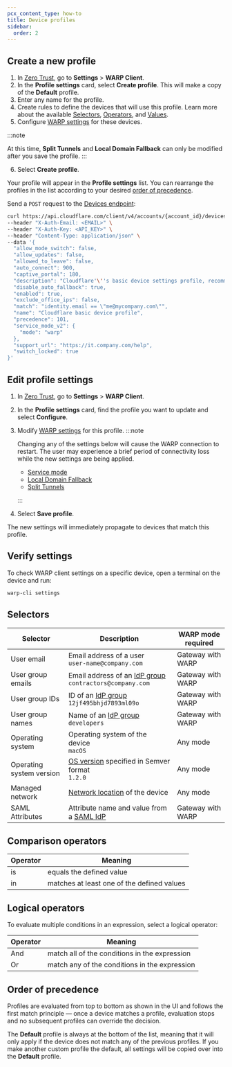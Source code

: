 ```yaml
---
pcx_content_type: how-to
title: Device profiles
sidebar:
  order: 2
---
```



<Render file="warp/device-profiles-intro" />

## Create a new profile

<Tabs syncKey="dashPlusAPI"> <TabItem label="Dashboard">

1. In [Zero Trust](https://one.dash.cloudflare.com), go to **Settings** > **WARP Client**.
2. In the **Profile settings** card, select **Create profile**. This will make a copy of the **Default** profile.
3. Enter any name for the profile.
4. Create rules to define the devices that will use this profile. Learn more about the available [Selectors](#selectors), [Operators](/cloudflare-one/policies/gateway/network-policies/#comparison-operators), and [Values](/cloudflare-one/policies/gateway/network-policies/#value).
5. Configure [WARP settings](/cloudflare-one/connections/connect-devices/warp/configure-warp/warp-settings/#device-settings) for these devices.

:::note

At this time, **Split Tunnels** and **Local Domain Fallback** can only be modified after you save the profile.
:::

6. Select **Create profile**.

Your profile will appear in the **Profile settings** list. You can rearrange the profiles in the list according to your desired [order of precedence](#order-of-precedence).

</TabItem>

<TabItem label="API">

Send a `POST` request to the [Devices endpoint](/api/resources/zero_trust/subresources/devices/subresources/policies/subresources/custom/methods/create/):

```bash
curl https://api.cloudflare.com/client/v4/accounts/{account_id}/devices/policy \
--header "X-Auth-Email: <EMAIL>" \
--header "X-Auth-Key: <API_KEY>" \
--header "Content-Type: application/json" \
--data '{
  "allow_mode_switch": false,
  "allow_updates": false,
  "allowed_to_leave": false,
  "auto_connect": 900,
  "captive_portal": 180,
  "description": "Cloudflare'\''s basic device settings profile, recommended in the implementation documentation. For details, refer to https://developers.cloudflare.com/learning-paths/replace-vpn/configure-device-agent/device-profiles/",
  "disable_auto_fallback": true,
  "enabled": true,
  "exclude_office_ips": false,
  "match": "identity.email == \"me@mycompany.com\"",
  "name": "Cloudflare basic device profile",
  "precedence": 101,
  "service_mode_v2": {
    "mode": "warp"
  },
  "support_url": "https://it.company.com/help",
  "switch_locked": true
}'
```

</TabItem> </Tabs>

## Edit profile settings

1. In [Zero Trust](https://one.dash.cloudflare.com), go to **Settings** > **WARP Client**.
2. In the **Profile settings** card, find the profile you want to update and select **Configure**.
3. Modify [WARP settings](/cloudflare-one/connections/connect-devices/warp/configure-warp/warp-settings/#device-settings) for this profile.
   :::note

   Changing any of the settings below will cause the WARP connection to restart. The user may experience a brief period of connectivity loss while the new settings are being applied.

   - [Service mode](/cloudflare-one/connections/connect-devices/warp/configure-warp/warp-settings/#service-mode)
   - [Local Domain Fallback](/cloudflare-one/connections/connect-devices/warp/configure-warp/warp-settings/#local-domain-fallback)
   - [Split Tunnels](/cloudflare-one/connections/connect-devices/warp/configure-warp/warp-settings/#split-tunnels)

   :::

4. Select **Save profile**.

The new settings will immediately propagate to devices that match this profile.

## Verify settings

To check WARP client settings on a specific device, open a terminal on the device and run:

```sh
warp-cli settings
```

## Selectors

| Selector                 | Description                                                                                                                                      | WARP mode required |
| ------------------------ | ------------------------------------------------------------------------------------------------------------------------------------------------ | ------------------ |
| User email               | Email address of a user <br /> `user-name@company.com`                                                                                           | Gateway with WARP  |
| User group emails        | Email address of an [IdP group](/cloudflare-one/policies/gateway/identity-selectors/#idp-groups-in-gateway) <br /> `contractors@company.com`     | Gateway with WARP  |
| User group IDs           | ID of an [IdP group](/cloudflare-one/policies/gateway/identity-selectors/#idp-groups-in-gateway) <br /> `12jf495bhjd7893ml09o`                   | Gateway with WARP  |
| User group names         | Name of an [IdP group](/cloudflare-one/policies/gateway/identity-selectors/#idp-groups-in-gateway) <br /> `developers`                           | Gateway with WARP  |
| Operating system         | Operating system of the device <br /> `macOS`                                                                                                    | Any mode           |
| Operating system version | [OS version](/cloudflare-one/identity/devices/warp-client-checks/os-version/#determine-the-os-version) specified in Semver format <br /> `1.2.0` | Any mode           |
| Managed network          | [Network location](/cloudflare-one/connections/connect-devices/warp/configure-warp/managed-networks/) of the device                              | Any mode           |
| SAML Attributes          | Attribute name and value from a [SAML IdP](/cloudflare-one/policies/gateway/identity-selectors/#generic-saml-idp)                                | Gateway with WARP  |

## Comparison operators

| Operator | Meaning                                    |
| -------- | ------------------------------------------ |
| is       | equals the defined value                   |
| in       | matches at least one of the defined values |

## Logical operators

To evaluate multiple conditions in an expression, select a logical operator:

| Operator | Meaning                                       |
| -------- | --------------------------------------------- |
| And      | match all of the conditions in the expression |
| Or       | match any of the conditions in the expression |

## Order of precedence

Profiles are evaluated from top to bottom as shown in the UI and follows the first match principle — once a device matches a profile, evaluation stops and no subsequent profiles can override the decision.

The **Default** profile is always at the bottom of the list, meaning that it will only apply if the device does not match any of the previous profiles. If you make another custom profile the default, all settings will be copied over into the **Default** profile.
